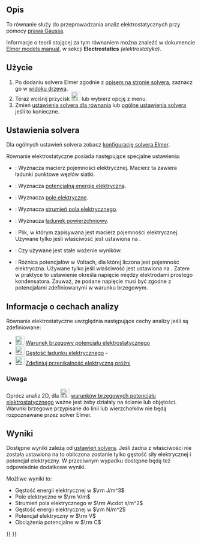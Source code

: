 <languages/>

{{Docnav
|[[FEM_EquationDeformation/pl|Równanie deformacji]]
|[[FEM_EquationElectricforce/pl|Równanie siły elektrostatycznej]]
|[[FEM_Workbench/pl|środowisko pracy MES]]
|IconL=FEM_EquationDeformation.svg
|IconR=FEM_EquationElectricforce.svg
|IconC=Workbench_FEM.svg
}}

{{GuiCommand/pl
|Name=FEM EquationElectrostatic
|Name/pl=MES: Równanie elektrostatyczne
|MenuLocation=Rozwiąż → Równania elektromagnetyczne → Równanie elektrostatyczne
|Workbenches=[[FEM_Workbench/pl|MES]]
|Version=0.19
|SeeAlso=[[FEM_EquationElectricforce/pl|Równanie siły elektrostatycznej]], [[FEM_Example_Capacitance_Two_Balls/pl|MES: Przykład pojemność dwóch kul]]
}}

<span id="Description"></span>
==Opis==

To równanie służy do przeprowadzania analiz elektrostatycznych przy pomocy [https://pl.wikipedia.org/wiki/Prawo_Gaussa_(elektryczno%C5%9B%C4%87) prawa Gaussa].

Informacje o teorii stojącej za tym równaniem można znaleźć w dokumencie [http://www.elmerfem.org/blog/documentation/ Elmer models manual], w sekcji '''Electrostatics''' ''(elektrostatyka)''.

<span id="Usage"></span>
==Użycie==

# Po dodaniu solvera Elmer zgodnie z [[FEM_SolverElmer/pl#Równania|opisem na stronie solvera]], zaznacz go w [[Tree_view/pl|widoku drzewa]].
# Teraz wciśnij przycisk [[Image:FEM_EquationElectrostatic.svg|24px]] lub wybierz opcję {{MenuCommand|Rozwiąż → Równania elektromagnetyczne → Równanie elektrostatyczne}} z menu.
# Zmień [[#Ustawienia_solvera|ustawienia solvera dla równania]] lub [[FEM_SolverElmer_SolverSettings/pl|ogólne ustawienia solvera]] jeśli to konieczne.

<span id="Solver_Settings"></span>
==Ustawienia solvera==

Dla ogólnych ustawień solvera zobacz [[FEM_SolverElmer_SolverSettings/pl|konfigurację solvera Elmer]].

Równanie elektrostatyczne posiada następujące specjalne ustawienia:
* {{PropertyData|Calculate Capacitance Matrix}}: Wyznacza macierz pojemności elektrycznej. Macierz ta zawiera ładunki punktowe węzłów siatki.
* {{PropertyData|Calculate Electric Energy}}: Wyznacza [https://en.wikipedia.org/wiki/Electric_potential_energy potencjalną energię elektryczną].
* {{PropertyData|Calculate Electric Field}}: Wyznacza [https://pl.wikipedia.org/wiki/Pole_elektryczne pole elektryczne].
* {{PropertyData|Calculate Electric Flux}}: Wyznacza [https://pl.wikipedia.org/wiki/Strumie%C5%84_pola_elektrycznego strumień pola elektrycznego].
* {{PropertyData|Calculate Surface Charge}}: Wyznacza [https://en.wikipedia.org/wiki/Surface_charge ładunek powierzchniowy].
* {{PropertyData|Capacitance Matrix Filename}}: Plik, w którym zapisywana jest macierz pojemności elektrycznej. Używane tylko jeśli właściwość {{PropertyData|Calculate Capacitance Matrix}} jest ustawiona na {{true/pl}}.
* {{PropertyData|Constant Weights}}: Czy używane jest stałe ważenie wyników.
* {{PropertyData|Potential Difference}}: Różnica potencjałów w Voltach, dla której liczona jest pojemność elektryczna. Używane tylko jeśli właściwość {{PropertyData|Calculate Capacitance Matrix}} jest ustawiona na {{false/pl}}. Zatem w praktyce to ustawienie określa napięcie między elektrodami prostego kondensatora. Zauważ, że podane napięcie musi być zgodne z potencjałami zdefiniowanymi w warunku brzegowym.

<span id="Analysis_Feature_Information"></span>
==Informacje o cechach analizy==

Równanie elektrostatyczne uwzględnia następujące cechy analizy jeśli są zdefiniowane:

* [[Image:FEM_ConstraintElectrostaticPotential.svg|24px]] [[FEM_ConstraintElectrostaticPotential/pl|Warunek brzegowy potencjału elektrostatycznego]]
* [[Image:FEM_ConstraintElectricChargeDensity.svg|24px]] [[FEM_ElectricChargeDensity/pl|Gęstość ładunku elektrycznego]] - {{Version/pl|1.1}}
* [[Image:FEM_ConstantVacuumPermittivity.svg|24px]] [[FEM_ConstantVacuumPermittivity/pl|Zdefiniuj przenikalność elektryczną próżni]]

<span id="Note"></span>
===Uwaga===

Oprócz analiz 2D, dla [[Image:FEM_ConstraintElectrostaticPotential.svg|24px]] [[FEM_ConstraintElectrostaticPotential/pl|warunków brzegowych potencjału elektrostatycznego]] ważne jest żeby działały na ścianie lub objętości. Warunki brzegowe przypisane do linii lub wierzchołków nie będą rozpoznawane przez solver Elmer.

<span id="Results"></span>
==Wyniki==

Dostępne wyniki zależą od [[#Ustawienia_solvera|ustawień solvera]]. Jeśli żadna z właściwości {{PropertyData|Calculate *}} nie została ustawiona na {{true/pl}} to obliczona zostanie tylko gęstość siły elektrycznej i potencjał elektryczny. W przeciwnym wypadku dostępne będą też odpowiednie dodatkowe wyniki.

Możliwe wyniki to:
* Gęstość energii elektrycznej w <math>\rm J/m^3</math>
* Pole elektryczne w <math>\rm V/m</math>
* Strumień pola elektrycznego w <math>\rm A\cdot s/m^2</math>
* Gęstość energii elektrycznej w <math>\rm N/m^2</math>
* Potencjał elektryczny w <math>\rm V</math>
* Obciążenia potencjalne w <math>\rm C</math>


{{Docnav
|[[FEM_EquationDeformation/pl|Równanie deformacji]]
|[[FEM_EquationElectricforce/pl|Równanie siły elektrostatycznej]]
|[[FEM_Workbench/pl|środowisko pracy MES]]
|IconL=FEM_EquationDeformation.svg
|IconR=FEM_EquationElectricforce.svg
|IconC=Workbench_FEM.svg
}}

{{FEM Tools navi{{#translation:}}}}
{{Userdocnavi{{#translation:}}}}